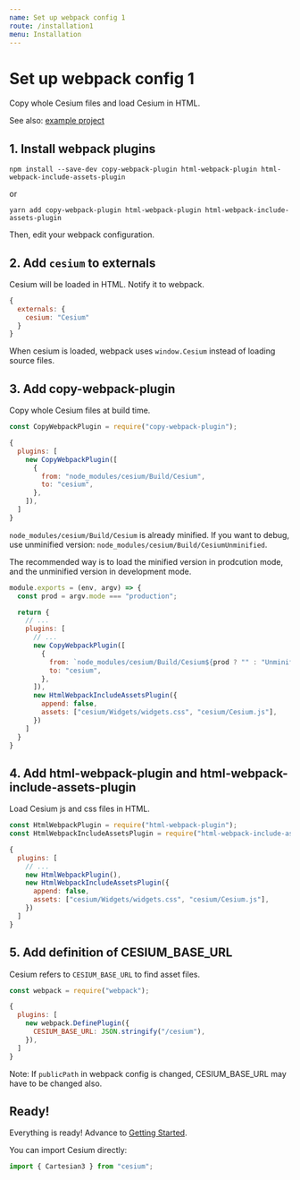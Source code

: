 ```yaml
---
name: Set up webpack config 1
route: /installation1
menu: Installation
---
```


# Set up webpack config 1

Copy whole Cesium files and load Cesium in HTML.

See also: [example project](https://github.com/darwin-education/resium/tree/master/example)

## 1. Install webpack plugins

```
npm install --save-dev copy-webpack-plugin html-webpack-plugin html-webpack-include-assets-plugin
```

or

```
yarn add copy-webpack-plugin html-webpack-plugin html-webpack-include-assets-plugin
```

Then, edit your webpack configuration.

## 2. Add `cesium` to externals

Cesium will be loaded in HTML. Notify it to webpack.

```js
{
  externals: {
    cesium: "Cesium"
  }
}
```

When cesium is loaded, webpack uses `window.Cesium` instead of loading source files.

## 3. Add copy-webpack-plugin

Copy whole Cesium files at build time.

```js
const CopyWebpackPlugin = require("copy-webpack-plugin");
```

```js
{
  plugins: [
    new CopyWebpackPlugin([
      {
        from: "node_modules/cesium/Build/Cesium",
        to: "cesium",
      },
    ]),
  ]
}
```

`node_modules/cesium/Build/Cesium` is already minified. If you want to debug, use unminified version: `node_modules/cesium/Build/CesiumUnminified`.

The recommended way is to load the minified version in prodcution mode, and the unminified version in development mode.

```js
module.exports = (env, argv) => {
  const prod = argv.mode === "production";

  return {
    // ...
    plugins: [
      // ...
      new CopyWebpackPlugin([
        {
          from: `node_modules/cesium/Build/Cesium${prod ? "" : "Unminified"}`,
          to: "cesium",
        },
      ]),
      new HtmlWebpackIncludeAssetsPlugin({
        append: false,
        assets: ["cesium/Widgets/widgets.css", "cesium/Cesium.js"],
      })
    ]
  }
}
```

## 4. Add html-webpack-plugin and html-webpack-include-assets-plugin

Load Cesium js and css files in HTML.

```js
const HtmlWebpackPlugin = require("html-webpack-plugin");
const HtmlWebpackIncludeAssetsPlugin = require("html-webpack-include-assets-plugin");
```

```js
{
  plugins: [
    // ...
    new HtmlWebpackPlugin(),
    new HtmlWebpackIncludeAssetsPlugin({
      append: false,
      assets: ["cesium/Widgets/widgets.css", "cesium/Cesium.js"],
    })
  ]
}
```

## 5. Add definition of CESIUM_BASE_URL

Cesium refers to `CESIUM_BASE_URL` to find asset files.

```js
const webpack = require("webpack");
```

```js
{
  plugins: [
    new webpack.DefinePlugin({
      CESIUM_BASE_URL: JSON.stringify("/cesium"),
    }),
  ]
}
```

Note: If `publicPath` in webpack config is changed, CESIUM_BASE_URL may have to be changed also.

## Ready!

Everything is ready! Advance to [Getting Started](/getting_started).

You can import Cesium directly:

```js
import { Cartesian3 } from "cesium";
```
